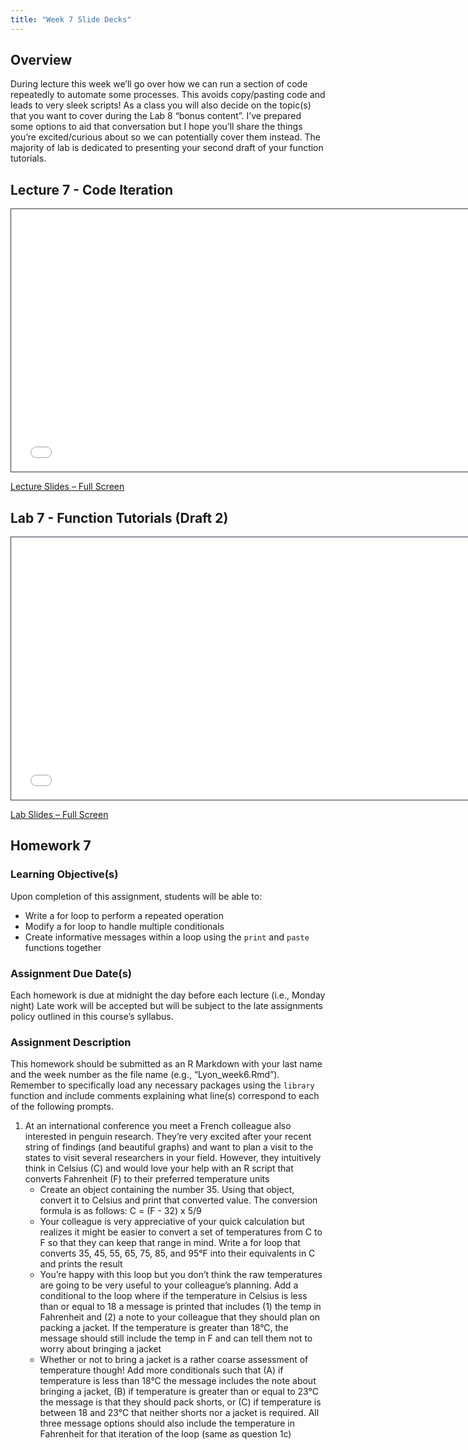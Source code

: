 ```yaml
---
title: "Week 7 Slide Decks"
---
```


## Overview

During lecture this week we'll go over how we can run a section of code repeatedly to automate some processes. This avoids copy/pasting code and leads to very sleek scripts! As a class you will also decide on the topic(s) that you want to cover during the Lab 8 "bonus content". I've prepared some options to aid that conversation but I hope you'll share the things you're excited/curious about so we can potentially cover them instead. The majority of lab is dedicated to presenting your second draft of your function tutorials.

## Lecture 7 - Code Iteration

```{=html}
<iframe class="slide-deck" src="slides_7a.html" height="420" width="750" style="border: 1px solid #2e3846;"></iframe>
```

[Lecture Slides -- Full Screen](slides_7a.qmd)

## Lab 7 - Function Tutorials (Draft 2)

```{=html}
<iframe class="slide-deck" src="slides_7b.html" height="420" width="750" style="border: 1px solid #2e3846;"></iframe>
```

[Lab Slides -- Full Screen](slides_7b.qmd)

## Homework 7

### Learning Objective(s)

Upon completion of this assignment, students will be able to:

- Write a for loop to perform a repeated operation
- Modify a for loop to handle multiple conditionals
- Create informative messages within a loop using the `print` and `paste` functions together

### Assignment Due Date(s)

Each homework is due at midnight the day before each lecture (i.e., Monday night) Late work will be accepted but will be subject to the late assignments policy outlined in this course’s syllabus.

### Assignment Description

This homework should be submitted as an R Markdown with your last name and the week number as the file name (e.g., "Lyon_week6.Rmd"). Remember to specifically load any necessary packages using the `library` function and include comments explaining what line(s) correspond to each of the following prompts.

1. At an international conference you meet a French colleague also interested in penguin research. They’re very excited after your recent string of findings (and beautiful graphs) and want to plan a visit to the states to visit several researchers in your field. However, they intuitively think in Celsius (C) and would love your help with an R script that converts Fahrenheit (F) to their preferred temperature units
    - Create an object containing the number 35. Using that object, convert it to Celsius and print that converted value. The conversion formula is as follows: C = (F - 32) x 5/9
    - Your colleague is very appreciative of your quick calculation but realizes it might be easier to convert a set of temperatures from C to F so that they can keep that range in mind. Write a for loop that converts 35, 45, 55, 65, 75, 85, and 95°F into their equivalents in C and prints the result
    - You’re happy with this loop but you don’t think the raw temperatures are going to be very useful to your colleague’s planning. Add a conditional to the loop where if the temperature in Celsius is less than or equal to 18 a message is printed that includes (1) the temp in Fahrenheit and (2) a note to your colleague that they should plan on packing a jacket. If the temperature is greater than 18°C, the message should still include the temp in F and can tell them not to worry about bringing a jacket
    - Whether or not to bring a jacket is a rather coarse assessment of temperature though! Add more conditionals such that (A) if temperature is less than 18°C the message includes the note about bringing a jacket, (B) if temperature is greater than or equal to 23°C the message is that they should pack shorts, or (C) if temperature is between 18 and 23°C that neither shorts nor a jacket is required. All three message options should also include the temperature in Fahrenheit for that iteration of the loop (same as question 1c)

